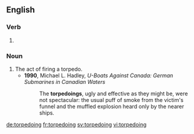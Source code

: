 ==English==

===Verb===
{{head|en}}

# {{present participle of|torpedo}}

===Noun===
{{en-noun}}

# The act of firing a torpedo.
#* '''1990''', Michael L. Hadley, ''U-Boats Against Canada: German Submarines in Canadian Waters''
#*: The '''torpedoings''', ugly and effective as they might be, were not spectacular: the usual puff of smoke from the victim's funnel and the muffled explosion heard only by the nearer ships.

[[de:torpedoing]]
[[fr:torpedoing]]
[[sv:torpedoing]]
[[vi:torpedoing]]